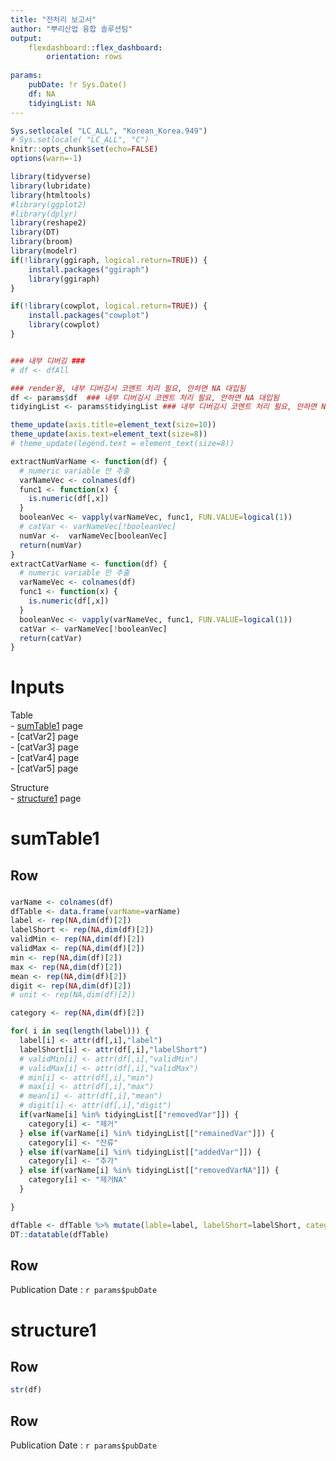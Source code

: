 ```yaml
---
title: "전처리 보고서"
author: "뿌리산업 융합 솔루션팀"
output:
    flexdashboard::flex_dashboard:
        orientation: rows
        
params:
    pubDate: !r Sys.Date()
    df: NA
    tidyingList: NA
---
```


```r
Sys.setlocale( "LC_ALL", "Korean_Korea.949")
# Sys.setlocale( "LC_ALL", "C")
knitr::opts_chunk$set(echo=FALSE)
options(warn=-1)

library(tidyverse)
library(lubridate)
library(htmltools)
#library(ggplot2)
#library(dplyr)
library(reshape2)
library(DT)
library(broom)
library(modelr)
if(!library(ggiraph, logical.return=TRUE)) {
    install.packages("ggiraph")
    library(ggiraph)
}

if(!library(cowplot, logical.return=TRUE)) {
    install.packages("cowplot")
    library(cowplot)
}


### 내부 디버깅 ###
# df <- dfAll

### render용, 내부 디버깅시 코멘트 처리 필요, 안하면 NA 대입됨
df <- params$df  ### 내부 디버깅시 코멘트 처리 필요, 안하면 NA 대입됨
tidyingList <- params$tidyingList ### 내부 디버깅시 코멘트 처리 필요, 안하면 NA 대입됨

theme_update(axis.title=element_text(size=10))
theme_update(axis.text=element_text(size=8))
# theme_update(legend.text = element_text(size=8))

extractNumVarName <- function(df) {
  # numeric variable 만 추출
  varNameVec <- colnames(df)
  func1 <- function(x) {
    is.numeric(df[,x])
  }
  booleanVec <- vapply(varNameVec, func1, FUN.VALUE=logical(1))
  # catVar <- varNameVec[!booleanVec]
  numVar <-  varNameVec[booleanVec]
  return(numVar)
}
extractCatVarName <- function(df) {
  # numeric variable 만 추출
  varNameVec <- colnames(df)
  func1 <- function(x) {
    is.numeric(df[,x])
  }
  booleanVec <- vapply(varNameVec, func1, FUN.VALUE=logical(1))
  catVar <- varNameVec[!booleanVec]
  return(catVar)
}

```

Inputs {.sidebar}
=============================================


Table  
 - [sumTable1] page  
 - [catVar2] page   
 - [catVar3] page  
 - [catVar4] page  
 - [catVar5] page  


Structure  
 - [structure1] page  


 
   



sumTable1 {data-navmenu="Table"}
=============================================


Row {data-height=970}
---------------------------------------------

### 
```r
varName <- colnames(df) 
dfTable <- data.frame(varName=varName)
label <- rep(NA,dim(df)[2])
labelShort <- rep(NA,dim(df)[2])
validMin <- rep(NA,dim(df)[2])
validMax <- rep(NA,dim(df)[2])
min <- rep(NA,dim(df)[2])
max <- rep(NA,dim(df)[2])
mean <- rep(NA,dim(df)[2])
digit <- rep(NA,dim(df)[2])
# unit <- rep(NA,dim(df)[2])

category <- rep(NA,dim(df)[2])

for( i in seq(length(label))) {
  label[i] <- attr(df[,i],"label")
  labelShort[i] <- attr(df[,i],"labelShort")
  # validMin[i] <- attr(df[,i],"validMin")
  # validMax[i] <- attr(df[,i],"validMax")
  # min[i] <- attr(df[,i],"min")
  # max[i] <- attr(df[,i],"max")
  # mean[i] <- attr(df[,i],"mean")
  # digit[i] <- attr(df[,i],"digit")
  if(varName[i] %in% tidyingList[["removedVar"]]) {
    category[i] <- "제거"
  } else if(varName[i] %in% tidyingList[["remainedVar"]]) {
    category[i] <- "잔류"
  } else if(varName[i] %in% tidyingList[["addedVar"]]) {
    category[i] <- "추가"
  } else if(varName[i] %in% tidyingList[["removedVarNA"]]) {
    category[i] <- "제거NA"
  }

}

dfTable <- dfTable %>% mutate(lable=label, labelShort=labelShort, category=category)
DT::datatable(dfTable)


```

Row {data-height=30}
---------------------------------------------
Publication Date : `r params$pubDate`

structure1{data-navmenu="Structure"}
=============================================

Row {data-height=970}
---------------------------------------------

```r
str(df)
```

Row {data-height=30}
---------------------------------------------
Publication Date : `r params$pubDate`
